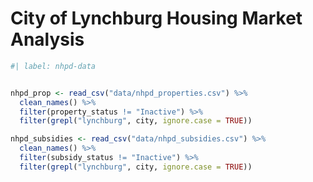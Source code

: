# City of Lynchburg Housing Market Analysis

```r
#| label: nhpd-data


nhpd_prop <- read_csv("data/nhpd_properties.csv") %>% 
  clean_names() %>% 
  filter(property_status != "Inactive") %>% 
  filter(grepl("lynchburg", city, ignore.case = TRUE))

nhpd_subsidies <- read_csv("data/nhpd_subsidies.csv") %>% 
  clean_names() %>% 
  filter(subsidy_status != "Inactive") %>% 
  filter(grepl("lynchburg", city, ignore.case = TRUE))

```


